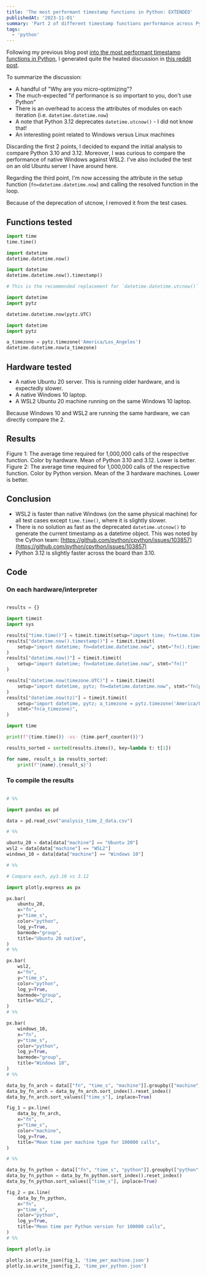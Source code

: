 ```yaml
---
title: 'The most performant timestamp functions in Python: EXTENDED'
publishedAt: '2023-11-01'
summary: 'Part 2 of different timestamp functions performance across Python versions and machine types. What is the fastest way to get the current time?'
tags: 
  - 'python'
---
```


Following my previous blog post [into the most performant timestamp functions in
Python](/blog/most-performant-timestamp-functions-python), I generated quite the heated
discussion in [this reddit
post](https://www.reddit.com/r/Python/comments/17eryl6/til_that_datetimeutcnow_is_faster_than_datetimenow/).

To summarize the discussion:

- A handful of "Why are you micro-optimizing"?
- The much-expected "if performance is so important to you, don't use Python"
- There is an overhead to access the attributes of modules on each iteration (i.e. `datetime.datetime.now`)
- A note that Python 3.12 deprecates `datetime.utcnow()` - I did not know that!
- An interesting point related to Windows versus Linux machines

Discarding the first 2 points, I decided to expand the initial analysis to compare
Python 3.10 and 3.12. Moreover, I was curious to compare the performance of native Windows
against WSL2. I've also included the test on an old Ubuntu server I have around here.

Regarding the third point, I'm now accessing the attribute in the setup function
(`fn=datetime.datetime.now`) and calling the resolved function in the loop.

Because of the deprecation of utcnow, I removed it from the test cases.

<SubscribeCTA />

## Functions tested

```python
import time
time.time()
```

```python
import datetime
datetime.datetime.now()
```

```python
import datetime
datetime.datetime.now().timestamp()
```

```python
# This is the recommended replacement for `datetime.datetime.utcnow()`

import datetime
import pytz

datetime.datetime.now(pytz.UTC)
```

```python
import datetime
import pytz

a_timezone = pytz.timezone('America/Los_Angeles')
datetime.datetime.now(a_timezone)
```

## Hardware tested

- A native Ubuntu 20 server. This is running older hardware, and is expectedly slower.
- A native Windows 10 laptop.
- A WSL2 Ubuntu 20 machine running on the same Windows 10 laptop.

Because Windows 10 and WSL2 are running the same hardware, we can directly compare the 2.

## Results

<StaticPlotlyChart filepath="timestamp-functions-2/time_per_machine.json">
  Figure 1: The average time required for 1,000,000 calls of the respective
  function. Color by hardware. Mean of Python 3.10 and 3.12. Lower is better.
</StaticPlotlyChart>

<StaticPlotlyChart filepath="timestamp-functions-2/time_per_python.json">
  Figure 2: The average time required for 1,000,000 calls of the respective
  function. Color by Python version. Mean of the 3 hardware machines. Lower is
  better.
</StaticPlotlyChart>

## Conclusion

- WSL2 is faster than native Windows (on the same physical machine) for all test cases
  except `time.time()`, where it is slightly slower.
- There is no solution as fast as the deprecated `datetime.utcnow()` to generate the
  current timestamp as a datetime object. This was noted by the Cython team:
  [https://github.com/python/cpython/issues/103857](https://github.com/python/cpython/issues/103857)
- Python 3.12 is slightly faster across the board than 3.10.

## Code

### On each hardware/interpreter

```python

results = {}

import timeit
import sys

results["time.time()"] = timeit.timeit(setup="import time; fn=time.time", stmt="fn()")
results["datetime.now().timestamp()"] = timeit.timeit(
    setup="import datetime; fn=datetime.datetime.now", stmt="fn().timestamp()"
)
results["datetime.now()"] = timeit.timeit(
    setup="import datetime; fn=datetime.datetime.now", stmt="fn()"
)

results["datetime.now(timezone.UTC)"] = timeit.timeit(
    setup="import datetime, pytz; fn=datetime.datetime.now", stmt="fn(pytz.UTC)"
)
results["datetime.now(tz)"] = timeit.timeit(
    setup="import datetime, pytz; a_timezone = pytz.timezone('America/Los_Angeles'); fn=datetime.datetime.now",
    stmt="fn(a_timezone)",
)

import time

print(f"{time.time()} -vs- {time.perf_counter()}")

results_sorted = sorted(results.items(), key=lambda t: t[1])

for name, result_s in results_sorted:
    print(f"{name},{result_s}")


```

### To compile the results

```python

# %%

import pandas as pd

data = pd.read_csv("analysis_time_2_data.csv")

# %%

ubuntu_20 = data[data["machine"] == "Ubuntu 20"]
wsl2 = data[data["machine"] == "WSL2"]
windows_10 = data[data["machine"] == "Windows 10"]

# %%

# Compare each, py3.10 vs 3.12

import plotly.express as px

px.bar(
    ubuntu_20,
    x="fn",
    y="time_s",
    color="python",
    log_y=True,
    barmode="group",
    title="Ubuntu 20 native",
)
# %%

px.bar(
    wsl2,
    x="fn",
    y="time_s",
    color="python",
    log_y=True,
    barmode="group",
    title="WSL2",
)
# %%

px.bar(
    windows_10,
    x="fn",
    y="time_s",
    color="python",
    log_y=True,
    barmode="group",
    title="Windows 10",
)
# %%

data_by_fn_arch = data[["fn", "time_s", "machine"]].groupby(["machine", "fn"]).mean()
data_by_fn_arch = data_by_fn_arch.sort_index().reset_index()
data_by_fn_arch.sort_values(["time_s"], inplace=True)

fig_1 = px.line(
    data_by_fn_arch,
    x="fn",
    y="time_s",
    color="machine",
    log_y=True,
    title="Mean time per machine type for 100000 calls",
)

# %%

data_by_fn_python = data[["fn", "time_s", "python"]].groupby(["python", "fn"]).mean()
data_by_fn_python = data_by_fn_python.sort_index().reset_index()
data_by_fn_python.sort_values(["time_s"], inplace=True)

fig_2 = px.line(
    data_by_fn_python,
    x="fn",
    y="time_s",
    color="python",
    log_y=True,
    title="Mean time per Python version for 100000 calls",
)
# %%

import plotly.io

plotly.io.write_json(fig_1, 'time_per_machine.json')
plotly.io.write_json(fig_2, 'time_per_python.json')

```
